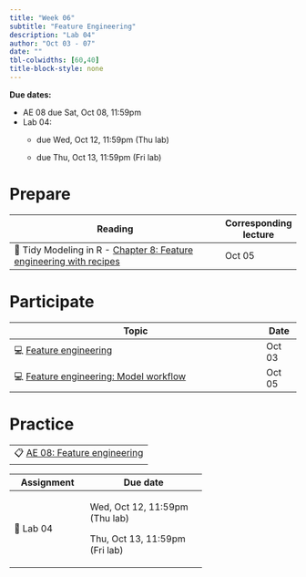```yaml
---
title: "Week 06"
subtitle: "Feature Engineering"
description: "Lab 04"
author: "Oct 03 - 07"
date: ""
tbl-colwidths: [60,40]
title-block-style: none
---
```


::: callout-important
**Due dates:**

-   AE 08 due Sat, Oct 08, 11:59pm
-   Lab 04:
    -   due Wed, Oct 12, 11:59pm (Thu lab)

    -   due Thu, Oct 13, 11:59pm (Fri lab)
:::

# Prepare

+----------------------------------------------------------------------------------------------------------+-----------------------+
| Reading                                                                                                  | Corresponding lecture |
+==========================================================================================================+=======================+
| 📖 Tidy Modeling in R - [Chapter 8: Feature engineering with recipes](https://www.tmwr.org/recipes.html) | Oct 05                |
+----------------------------------------------------------------------------------------------------------+-----------------------+

# Participate

+------------------------------------------------------------------------------------+-----------+
| Topic                                                                              | Date      |
+====================================================================================+===========+
| 💻 [Feature engineering](../slides/11-feature-engineering.qmd)                     | Oct 03    |
+------------------------------------------------------------------------------------+-----------+
| 💻 [Feature engineering: Model workflow](../slides/12-feature-engineering-pt2.qmd) | Oct 05    |
+------------------------------------------------------------------------------------+-----------+

# Practice

|                                                                                                     |
|-----------------------------------------------------------------------------------------------------|
| 📋 [AE 08: Feature engineering](https://sta210-fa22.netlify.app/ae/ae-08-feature-engineering.html)  |

+--------------+--------------------------------+
| Assignment   | Due date                       |
+==============+================================+
| 📝 Lab 04    | Wed, Oct 12, 11:59pm (Thu lab) |
|              |                                |
|              | Thu, Oct 13, 11:59pm (Fri lab) |
+--------------+--------------------------------+

